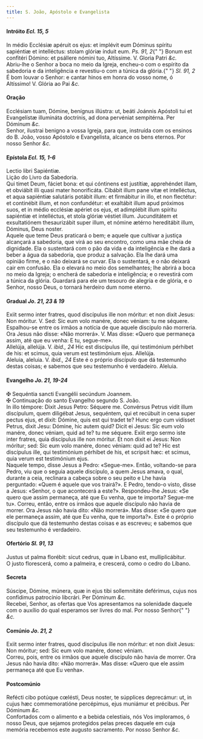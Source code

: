 ```yaml
---
title: S. João, Apóstolo e Evangelista
---
```


<h4 class="text-center">
  Intróito <em>Ecl. 15, 5</em>
</h4>
<div class="container-fluid">
  <div class="row">
    <div class="col-6 dropcaps text-justify">
      In médio Ecclésiæ apéruit os ejus: et implévit eum Dóminus spíritu
      sapiéntiæ et intelléctus: stolam glóriæ índuit eum. <em>Ps. 91, 2</em>{" "}
      Bonum est confitéri Dómino: et psállere nómini tuo, Altíssime. V. Gloria
      Patri <em>&c.</em>
    </div>
    <div class="col-6 dropcaps text-justify">
      Abriu-lhe o Senhor a boca no meio da Igreja, encheu-o com o espírito da
      sabedoria e da inteligência e revestiu-o com a túnica da glória.{" "}
      <em>Sl. 91, 2</em> É bom louvar o Senhor: e cantar hinos em honra do vosso
      nome, ó Altíssimo! V. Glória ao Pai <em>&c.</em>
    </div>
  </div>
</div>

<h4 class="text-center">Oração</h4>
<div class="container-fluid">
  <div class="row">
    <div class="col-6 dropcaps text-justify">
      Ecclésiam tuam, Dómine, benígnus illústra: ut, beáti Joánnis Apóstoli tui
      et Evangelístæ illumináta doctrínis, ad dona pervéniat sempitérna. Per
      Dóminum <em>&c.</em>
    </div>
    <div class="col-6 dropcaps text-justify">
      Senhor, ilustrai benigno a vossa Igreja, para que, instruída com os
      ensinos do B. João, vosso Apóstolo e Evangelista, alcance os bens eternos.
      Por nosso Senhor <em>&c.</em>
    </div>
  </div>
</div>

<h4 class="text-center">
  Epístola <em>Ecl. 15, 1-6</em>
</h4>
<div class="container-fluid">
  <div class="row">
    <div class="col-6 text-justify">Lectio libri Sapiéntiæ.</div>
    <div class="col-6 text-justify">Lição do Livro da Sabedoria.</div>
    <div class="col-6 dropcaps text-justify">
      Qui timet Deum, fáciet bona: et qui cóntinens est justítiæ, apprehéndet
      illam, et obviábit illi quasi mater honorificáta. Cibábit illum pane vitæ
      et intelléctus, et aqua sapiéntiæ salutáris potábit illum: et firmábitur
      in illo, et non flectétur: et continébit illum, et non confundétur: et
      exaltábit illum apud próximos suos, et in médio ecclésiæ apériet os ejus,
      et adimplébit illum spíritu sapiéntiæ et intelléctus, et stola glóriæ
      véstiet illum. Jucunditátem et exsultatiónem thesaurizábit super illum, et
      nómine ætérno hereditábit illum, Dóminus, Deus noster.
    </div>
    <div class="col-6 dropcaps text-justify">
      Aquele que teme Deus praticará o bem; e aquele que cultivar a justiça
      alcançará a sabedoria, que virá ao seu encontro, como uma mãe cheia de
      dignidade. Ela o sustentará com o pão da vida e da inteligência e lhe dará
      a beber a água da sabedoria, que produz a salvação. Ela lhe dará uma
      opinião firme, e o não deixará se curvar. Ela o sustentará, e o não
      deixará cair em confusão. Ela o elevará no meio dos semelhantes; lhe
      abrirá a boca no meio da Igreja; o encherá de sabedoria e inteligência; e
      o revestirá com a túnica da glória. Guardará para ele um tesouro de
      alegria e de glória, e o Senhor, nosso Deus, o tornará herdeiro dum nome
      eterno.
    </div>
  </div>
</div>

<h4 class="text-center">
  Gradual <em>Jo. 21, 23 & 19</em>
</h4>
<div class="container-fluid">
  <div class="row">
    <div class="col-6 dropcaps text-justify">
      Exiit sermo inter fratres, quod discípulus ille non móritur: et non dixit
      Jesus: Non móritur. V. Sed: Sic eum volo manére, donec véniam: tu me
      séquere.
    </div>
    <div class="col-6 dropcaps text-justify">
      Espalhou-se entre os irmãos a notícia de que aquele discípulo não
      morreria. Ora Jesus não disse: «Não morrerá». V. Mas disse: «Quero que
      permaneça assim, até que eu venha: E tu, segue-me».
    </div>
    <div class="col-6 text-justify">
      Allelúja, allelúja. V. <em>ibid., 24</em> Hic est discípulus ille, qui
      testimónium pérhibet de his: et scimus, quia verum est testimónium ejus.
      Allelúja.
    </div>
    <div class="col-6 text-justify">
      Aleluia, aleluia. V. <em>ibid., 24</em> Este é o próprio discípulo que dá
      testemunho destas coisas; e sabemos que seu testemunho é verdadeiro.
      Aleluia.
    </div>
  </div>
</div>

<h4 class="text-center">
  Evangelho <em>Jo. 21, 19-24</em>
</h4>
<div class="container-fluid">
  <div class="row">
    <div class="col-6 text-justify">
      <span class="text-danger">&#10016;</span> Sequéntia sancti Evangélii
      secúndum Joannem.
    </div>
    <div class="col-6 text-justify">
      <span class="text-danger">&#10016;</span> Continuação do santo Evangelho
      segundo S. João.
    </div>
    <div class="col-6 dropcaps text-justify">
      In illo témpore: Dixit Jesus Petro: Séquere me. Convérsus Petrus vidit
      illum discípulum, quem diligébat Jesus, sequéntem, qui et recúbuit in cena
      super pectus ejus, et dixit: Dómine, quis est qui tradet te? Hunc ergo cum
      vidísset Petrus, dixit Jesu: Dómine, hic autem quid? Dicit ei Jesus: Sic
      eum volo manére, donec véniam, quid ad te? tu me séquere. Exiit ergo sermo
      iste inter fratres, quia discípulus ille non móritur. Et non dixit ei
      Jesus: Non móritur; sed: Sic eum volo manére, donec véniam: quid ad te?
      Hic est discípulus ille, qui testimónium pérhibet de his, et scripsit hæc:
      et scimus, quia verum est testimónium ejus.
    </div>
    <div class="col-6 dropcaps text-justify">
      Naquele tempo, disse Jesus a Pedro: «Segue-me». Então, voltando-se para
      Pedro, viu que o seguia aquele discípulo, a quem Jesus amava, o qual,
      durante a ceia, reclinara a cabeça sobre o seu peito e Lhe havia
      perguntado: «Quem é aquele que vos trairá?». E Pedro, tendo-o visto, disse
      a Jesus: «Senhor, o que acontecerá a este?». Respondeu-lhe Jesus: «Se
      quero que assim permaneça, até que Eu venha, que te importa? Segue-me tu».
      Correu, então, entre os irmãos que aquele discípulo não havia de morrer.
      Ora Jesus não havia dito: «Não morrerá». Mas disse: «Se quero que ele
      permaneça assim, até que Eu venha, que te importa?». Este é o próprio
      discípulo que dá testemunho destas coisas e as escreveu; e sabemos que seu
      testemunho é verdadeiro.
    </div>
  </div>
</div>

<h4 class="text-center">
  Ofertório <em>Sl. 91, 13</em>
</h4>
<div class="container-fluid">
  <div class="row">
    <div class="col-6 dropcaps text-justify">
      Justus ut palma florébit: sicut cedrus, quæ in Líbano est,
      mulliplicábitur.
    </div>
    <div class="col-6 dropcaps text-justify">
      O justo florescerá, como a palmeira, e crescerá, como o cedro do Líbano.
    </div>
  </div>
</div>

<h4 class="text-center">Secreta</h4>
<div class="container-fluid">
  <div class="row">
    <div class="col-6 dropcaps text-justify">
      Súscipe, Dómine, múnera, quæ in ejus tibi sollemnitáte deférimus, cujus
      nos confídimus patrocínio libcrári. Per Dóminum <em>&c.</em>
    </div>
    <div class="col-6 dropcaps text-justify">
      Recebei, Senhor, as ofertas que Vos apresentamos na solenidade daquele com
      o auxílio do qual esperamos ser livres do mal. Por nosso Senhor{" "}
      <em>&c.</em>
    </div>
  </div>
</div>

<h4 class="text-center">
  Comúnio <em>Jo. 21, 2</em>
</h4>
<div class="container-fluid">
  <div class="row">
    <div class="col-6 dropcaps text-justify">
      Exiit sermo inter fratres, quod discípulus ille non móritur: et non dixit
      Jesus: Non móritur; sed: Sic eum volo manére, donec véniam.
    </div>
    <div class="col-6 dropcaps text-justify">
      Correu, pois, entre os irmãos que aquele discípulo não havia de morrer.
      Ora Jesus não havia dito: «Não morrerá». Mas disse: «Quero que ele assim
      permaneça até que Eu venha».
    </div>
  </div>
</div>

<h4 class="text-center">Postcomúnio</h4>
<div class="container-fluid">
  <div class="row">
    <div class="col-6 dropcaps text-justify">
      Refécti cibo potúque cœlésti, Deus noster, te súpplices deprecámur: ut, in
      cujus hæc commemoratióne percépimus, ejus muniámur et précibus. Per
      Dóminum <em>&c.</em>
    </div>
    <div class="col-6 dropcaps text-justify">
      Confortados com o alimento e a bebida celestiais, nós Vos imploramos, ó
      nosso Deus, que sejamos protegidos pelas preces daquele em cuja memória
      recebemos este augusto sacramento. Por nosso Senhor <em>&c.</em>
    </div>
  </div>
</div>
